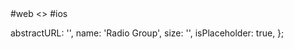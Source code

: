 
<RenderTabs>
#web
<>
  <LiveEditorBlock code={code} scope={{ RadioGroup }} />
  <GeneratePropsTable componentName="RadioGroup" />
</>
#ios
</RenderTabs>

  abstractURL: '',
  name: 'Radio Group',
  size: '',
  isPlaceholder: true,
};